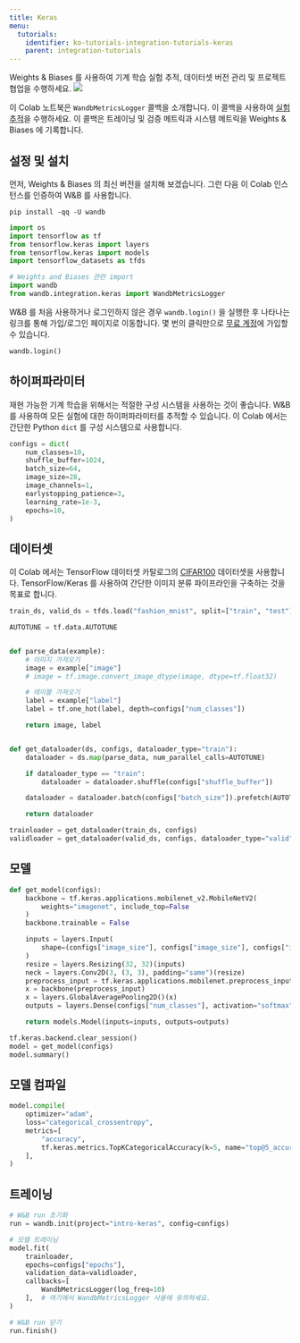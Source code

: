 ```yaml
---
title: Keras
menu:
  tutorials:
    identifier: ko-tutorials-integration-tutorials-keras
    parent: integration-tutorials
---
```


<Card title="Try in Colab" href="https://colab.research.google.com/github/wandb/examples/blob/master/colabs/keras/Use_WandbMetricLogger_in_your_Keras_workflow.ipynb" icon="python"/>
Weights & Biases 를 사용하여 기계 학습 실험 추적, 데이터셋 버전 관리 및 프로젝트 협업을 수행하세요.

<Frame>
    <img src="/images/tutorials/huggingface-why.png"  />
</Frame>

이 Colab 노트북은 `WandbMetricsLogger` 콜백을 소개합니다. 이 콜백을 사용하여 [실험 추적](/ko/guides/models/track)을 수행하세요. 이 콜백은 트레이닝 및 검증 메트릭과 시스템 메트릭을 Weights & Biases 에 기록합니다.

## 설정 및 설치

먼저, Weights & Biases 의 최신 버전을 설치해 보겠습니다. 그런 다음 이 Colab 인스턴스를 인증하여 W&B 를 사용합니다.

```shell
pip install -qq -U wandb
```

```python
import os
import tensorflow as tf
from tensorflow.keras import layers
from tensorflow.keras import models
import tensorflow_datasets as tfds

# Weights and Biases 관련 import
import wandb
from wandb.integration.keras import WandbMetricsLogger
```

W&B 를 처음 사용하거나 로그인하지 않은 경우 `wandb.login()` 을 실행한 후 나타나는 링크를 통해 가입/로그인 페이지로 이동합니다. 몇 번의 클릭만으로 [무료 계정](https://wandb.ai/signup)에 가입할 수 있습니다.

```python
wandb.login()
```

## 하이퍼파라미터

재현 가능한 기계 학습을 위해서는 적절한 구성 시스템을 사용하는 것이 좋습니다. W&B 를 사용하여 모든 실험에 대한 하이퍼파라미터를 추적할 수 있습니다. 이 Colab 에서는 간단한 Python `dict` 를 구성 시스템으로 사용합니다.

```python
configs = dict(
    num_classes=10,
    shuffle_buffer=1024,
    batch_size=64,
    image_size=28,
    image_channels=1,
    earlystopping_patience=3,
    learning_rate=1e-3,
    epochs=10,
)
```

## 데이터셋

이 Colab 에서는 TensorFlow 데이터셋 카탈로그의 [CIFAR100](https://www.tensorflow.org/datasets/catalog/cifar100) 데이터셋을 사용합니다. TensorFlow/Keras 를 사용하여 간단한 이미지 분류 파이프라인을 구축하는 것을 목표로 합니다.

```python
train_ds, valid_ds = tfds.load("fashion_mnist", split=["train", "test"])
```

```python
AUTOTUNE = tf.data.AUTOTUNE


def parse_data(example):
    # 이미지 가져오기
    image = example["image"]
    # image = tf.image.convert_image_dtype(image, dtype=tf.float32)

    # 레이블 가져오기
    label = example["label"]
    label = tf.one_hot(label, depth=configs["num_classes"])

    return image, label


def get_dataloader(ds, configs, dataloader_type="train"):
    dataloader = ds.map(parse_data, num_parallel_calls=AUTOTUNE)

    if dataloader_type == "train":
        dataloader = dataloader.shuffle(configs["shuffle_buffer"])

    dataloader = dataloader.batch(configs["batch_size"]).prefetch(AUTOTUNE)

    return dataloader
```

```python
trainloader = get_dataloader(train_ds, configs)
validloader = get_dataloader(valid_ds, configs, dataloader_type="valid")
```

## 모델

```python
def get_model(configs):
    backbone = tf.keras.applications.mobilenet_v2.MobileNetV2(
        weights="imagenet", include_top=False
    )
    backbone.trainable = False

    inputs = layers.Input(
        shape=(configs["image_size"], configs["image_size"], configs["image_channels"])
    )
    resize = layers.Resizing(32, 32)(inputs)
    neck = layers.Conv2D(3, (3, 3), padding="same")(resize)
    preprocess_input = tf.keras.applications.mobilenet.preprocess_input(neck)
    x = backbone(preprocess_input)
    x = layers.GlobalAveragePooling2D()(x)
    outputs = layers.Dense(configs["num_classes"], activation="softmax")(x)

    return models.Model(inputs=inputs, outputs=outputs)
```

```python
tf.keras.backend.clear_session()
model = get_model(configs)
model.summary()
```

## 모델 컴파일

```python
model.compile(
    optimizer="adam",
    loss="categorical_crossentropy",
    metrics=[
        "accuracy",
        tf.keras.metrics.TopKCategoricalAccuracy(k=5, name="top@5_accuracy"),
    ],
)
```

## 트레이닝

```python
# W&B run 초기화
run = wandb.init(project="intro-keras", config=configs)

# 모델 트레이닝
model.fit(
    trainloader,
    epochs=configs["epochs"],
    validation_data=validloader,
    callbacks=[
        WandbMetricsLogger(log_freq=10)
    ],  # 여기에서 WandbMetricsLogger 사용에 유의하세요.
)

# W&B run 닫기
run.finish()
```